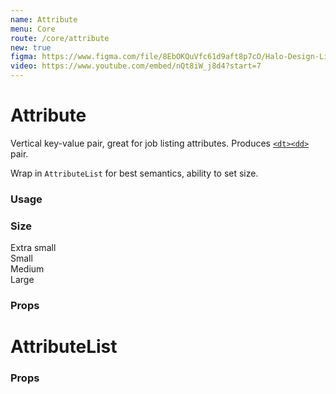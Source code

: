 ```yaml
---
name: Attribute
menu: Core
route: /core/attribute
new: true
figma: https://www.figma.com/file/8EbOKQuVfc61d9aft8p7cO/Halo-Design-Library?node-id=761%3A2101
video: https://www.youtube.com/embed/nQt8iW_j8d4?start=7
---
```



# Attribute

Vertical key-value pair, great for job listing attributes. Produces [`<dt><dd>`](https://developer.mozilla.org/en-US/docs/Web/HTML/Element/dt) pair.

Wrap in `AttributeList` for best semantics, ability to set size.

### Usage

<Playground>
  <AttributeList>
    <Attribute name="Wellfound" value="A platform for startups" />
    <Attribute name="Apple" value="Think different" />
  </AttributeList>
</Playground>

### Size

<Playground>

<div className="p-4 flex space-x-8">
  <div>
    <InterfaceHeader section flow>Extra small</InterfaceHeader>
    <AttributeList size="xs">
      <Attribute name="Wellfound" value="A platform for startups" />
    </AttributeList>
  </div>
  <div>
    <InterfaceHeader section flow>
      Small
    </InterfaceHeader>
    <AttributeList size="sm">
      <Attribute name="Wellfound" value="A platform for startups" />
    </AttributeList>
  </div>

<div>
  <InterfaceHeader section flow>
    Medium
  </InterfaceHeader>
  <AttributeList size="md">
    <Attribute name="Wellfound" value="A platform for startups" />
  </AttributeList>
</div>

  <div>
    <InterfaceHeader section flow>Large</InterfaceHeader>
    <AttributeList size="lg">
      <Attribute name="Wellfound" value="A platform for startups" />
    </AttributeList>
  </div>
</div>

</Playground>

### Props

<Props of={Attribute} />

# AttributeList

### Props

<Props of={AttributeList} />
